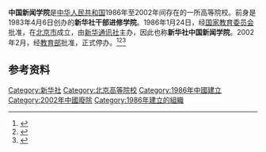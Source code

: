 '''中国新闻学院'''是[[中华人民共和国|中华人民共和国]]1986年至2002年间存在的一所高等院校。前身是1983年4月6日创办的'''新华社干部进修学院'''。1986年1月24日，经[[中华人民共和国国家教育委员会|国家教育委员会]]批准，在[[北京市|北京市]]成立，由[[新华通讯社|新华通讯社]]主办，因此也称'''新华社中国新闻学院'''。2002年2月，经[[中华人民共和国教育部|教育部]]批准，正式停办。<ref>{{Cite book|title=中国新闻实用大辞典|author=《中国新闻实用大辞典》编委会编; 冯健总主编|publisher=新华出版社|year=1996|isbn=7-5011-3063-9|location=北京|pages=}}</ref><ref>{{Cite book|title=新闻传播百科全书|author=邱沛篁, 吴信训, 向纯武等主编|publisher=四川人民出版社|year=1998|isbn=9787220031274|location=成都|pages=}}</ref><ref>{{Cite book|title=新闻学大辞典|author=甘惜分主编; 钱辛波, 成一, 洪一龙等副主编|publisher=[[河南人民出版社|河南人民出版社]]|year=1993|isbn=9787215021068|location=郑州|pages=}}</ref>

== 参考资料 ==
{{reflist}}

[[Category:新华社|Category:新华社]]
[[Category:北京高等院校|Category:北京高等院校]]
[[Category:1986年中國建立|Category:1986年中國建立]]
[[Category:2002年中國廢除|Category:2002年中國廢除]]
[[Category:1986年建立的組織|Category:1986年建立的組織]]